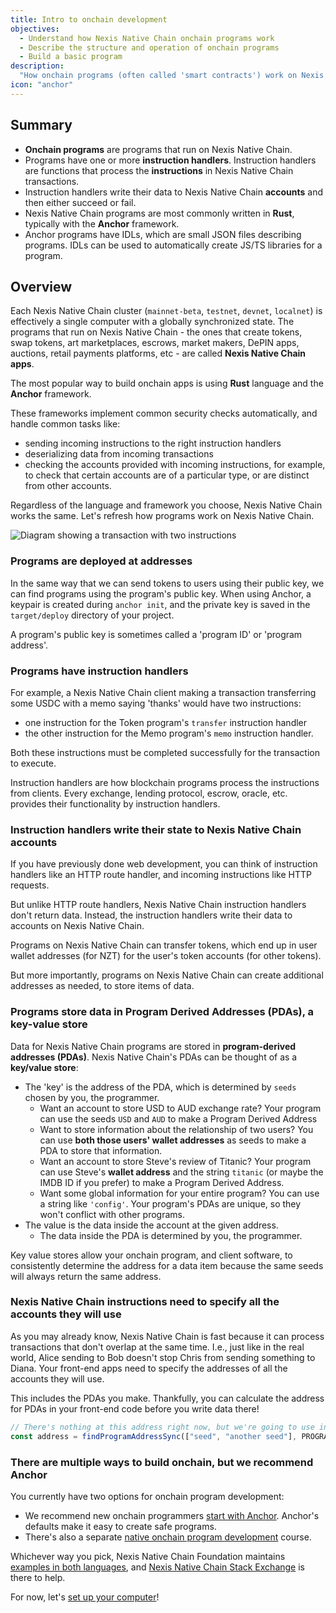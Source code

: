 ```yaml
---
title: Intro to onchain development
objectives:
  - Understand how Nexis Native Chain onchain programs work
  - Describe the structure and operation of onchain programs
  - Build a basic program
description:
  "How onchain programs (often called 'smart contracts') work on Nexis Native Chain."
icon: "anchor"
---
```


## Summary

- **Onchain programs** are programs that run on Nexis Native Chain.
- Programs have one or more **instruction handlers**. Instruction handlers are
  functions that process the **instructions** in Nexis Native Chain transactions.
- Instruction handlers write their data to Nexis Native Chain **accounts** and then either
  succeed or fail.
- Nexis Native Chain programs are most commonly written in **Rust**, typically with the
  **Anchor** framework.
- Anchor programs have IDLs, which are small JSON files describing programs.
  IDLs can be used to automatically create JS/TS libraries for a program.

## Overview

Each Nexis Native Chain cluster (`mainnet-beta`, `testnet`, `devnet`, `localnet`) is
effectively a single computer with a globally synchronized state. The programs
that run on Nexis Native Chain - the ones that create tokens, swap tokens, art marketplaces,
escrows, market makers, DePIN apps, auctions, retail payments platforms, etc -
are called **Nexis Native Chain apps**.

The most popular way to build onchain apps is using **Rust** language and the
**Anchor** framework.

These frameworks implement common security checks automatically, and handle
common tasks like:

- sending incoming instructions to the right instruction handlers
- deserializing data from incoming transactions
- checking the accounts provided with incoming instructions, for example, to
  check that certain accounts are of a particular type, or are distinct from
  other accounts.

Regardless of the language and framework you choose, Nexis Native Chain works the same.
Let's refresh how programs work on Nexis Native Chain.

![Diagram showing a transaction with two instructions](/public/assets/courses/unboxed/transaction-and-instructions.svg)

### Programs are deployed at addresses

In the same way that we can send tokens to users using their public key, we can
find programs using the program's public key. When using Anchor, a keypair is
created during `anchor init`, and the private key is saved in the
`target/deploy` directory of your project.

A program's public key is sometimes called a 'program ID' or 'program address'.

### Programs have instruction handlers

For example, a Nexis Native Chain client making a transaction transferring some USDC with a
memo saying 'thanks' would have two instructions:

- one instruction for the Token program's `transfer` instruction handler
- the other instruction for the Memo program's `memo` instruction handler.

Both these instructions must be completed successfully for the transaction to
execute.

Instruction handlers are how blockchain programs process the instructions from
clients. Every exchange, lending protocol, escrow, oracle, etc. provides their
functionality by instruction handlers.

### Instruction handlers write their state to Nexis Native Chain accounts

If you have previously done web development, you can think of instruction
handlers like an HTTP route handler, and incoming instructions like HTTP
requests.

But unlike HTTP route handlers, Nexis Native Chain instruction handlers don't return data.
Instead, the instruction handlers write their data to accounts on Nexis Native Chain.

Programs on Nexis Native Chain can transfer tokens, which end up in user wallet addresses
(for NZT) for the user's token accounts (for other tokens).

But more importantly, programs on Nexis Native Chain can create additional addresses as
needed, to store items of data.

### Programs store data in Program Derived Addresses (PDAs), a key-value store

Data for Nexis Native Chain programs are stored in **program-derived addresses (PDAs)**.
Nexis Native Chain's PDAs can be thought of as a **key/value store**:

- The 'key' is the address of the PDA, which is determined by `seeds` chosen by
  you, the programmer.
  - Want an account to store USD to AUD exchange rate? Your program can use the
    seeds `USD` and `AUD` to make a Program Derived Address
  - Want to store information about the relationship of two users? You can use
    **both those users' wallet addresses** as seeds to make a PDA to store that
    information.
  - Want an account to store Steve's review of Titanic? Your program can use
    Steve's **wallet address** and the string `titanic` (or maybe the IMDB ID if
    you prefer) to make a Program Derived Address.
  - Want some global information for your entire program? You can use a string
    like `'config'`. Your program's PDAs are unique, so they won't conflict with
    other programs.
- The value is the data inside the account at the given address.
  - The data inside the PDA is determined by you, the programmer.

Key value stores allow your onchain program, and client software, to
consistently determine the address for a data item because the same seeds will
always return the same address.

### Nexis Native Chain instructions need to specify all the accounts they will use

As you may already know, Nexis Native Chain is fast because it can process transactions that
don't overlap at the same time. I.e., just like in the real world, Alice sending
to Bob doesn't stop Chris from sending something to Diana. Your front-end apps
need to specify the addresses of all the accounts they will use.

This includes the PDAs you make. Thankfully, you can calculate the address for
PDAs in your front-end code before you write data there!

```typescript
// There's nothing at this address right now, but we're going to use in our transaction
const address = findProgramAddressSync(["seed", "another seed"], PROGRAM_ID);
```

### There are multiple ways to build onchain, but we recommend Anchor

You currently have two options for onchain program development:

- We recommend new onchain programmers
  [start with Anchor](/content/courses/onchain-development/intro-to-anchor).
  Anchor's defaults make it easy to create safe programs.
- There's also a separate
  [native onchain program development](/content/courses/native-onchain-development)
  course.

Whichever way you pick, Nexis Native Chain Foundation maintains
[examples in both languages](https://github.com/nexis-network/program-examples),
and [Nexis Native Chain Stack Exchange](https://solana.stackexchange.com/) is there to help.

For now, let's
[set up your computer](/content/courses/onchain-development/local-setup)!
